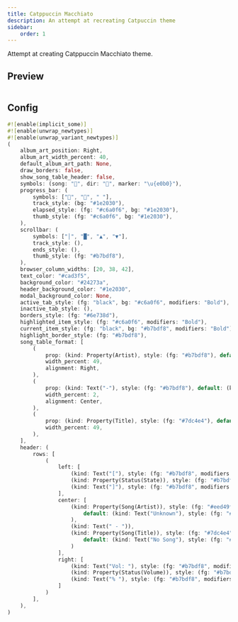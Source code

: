 ```yaml
---
title: Catppuccin Macchiato
description: An attempt at recreating Catpuccin theme
sidebar:
    order: 1
---
```



Attempt at creating Catppuccin Macchiato theme.

## Preview

<Image src={img} width={800} alt="" />

## Config

```rust
#![enable(implicit_some)]
#![enable(unwrap_newtypes)]
#![enable(unwrap_variant_newtypes)]
(
    album_art_position: Right,
    album_art_width_percent: 40,
    default_album_art_path: None,
    draw_borders: false,
    show_song_table_header: false,
    symbols: (song: "🎵", dir: "📁", marker: "\u{e0b0}"),
    progress_bar: (
        symbols: ["", "⭘", " "],
        track_style: (bg: "#1e2030"),
        elapsed_style: (fg: "#c6a0f6", bg: "#1e2030"),
        thumb_style: (fg: "#c6a0f6", bg: "#1e2030"),
    ),
    scrollbar: (
        symbols: ["│", "█", "▲", "▼"],
        track_style: (),
        ends_style: (),
        thumb_style: (fg: "#b7bdf8"),
    ),
    browser_column_widths: [20, 38, 42],
    text_color: "#cad3f5",
    background_color: "#24273a",
    header_background_color: "#1e2030",
    modal_background_color: None,
    active_tab_style: (fg: "black", bg: "#c6a0f6", modifiers: "Bold"),
    inactive_tab_style: (),
    borders_style: (fg: "#6e738d"),
    highlighted_item_style: (fg: "#c6a0f6", modifiers: "Bold"),
    current_item_style: (fg: "black", bg: "#b7bdf8", modifiers: "Bold"),
    highlight_border_style: (fg: "#b7bdf8"),
    song_table_format: [
        (
            prop: (kind: Property(Artist), style: (fg: "#b7bdf8"), default: (kind: Text("Unknown"))),
            width_percent: 49,
            alignment: Right,
        ),
        (
            prop: (kind: Text("-"), style: (fg: "#b7bdf8"), default: (kind: Text("Unknown"))),
            width_percent: 2,
            alignment: Center,
        ),
        (
            prop: (kind: Property(Title), style: (fg: "#7dc4e4"), default: (kind: Text("Unknown"))),
            width_percent: 49,
        ),
    ],
    header: (
        rows: [
            (
                left: [
                    (kind: Text("["), style: (fg: "#b7bdf8", modifiers: "Bold")),
                    (kind: Property(Status(State)), style: (fg: "#b7bdf8", modifiers: "Bold")),
                    (kind: Text("]"), style: (fg: "#b7bdf8", modifiers: "Bold"))
                ],
                center: [
                    (kind: Property(Song(Artist)), style: (fg: "#eed49f", modifiers: "Bold"),
                        default: (kind: Text("Unknown"), style: (fg: "#eed49f", modifiers: "Bold"))
                    ),
                    (kind: Text(" - ")),
                    (kind: Property(Song(Title)), style: (fg: "#7dc4e4", modifiers: "Bold"),
                        default: (kind: Text("No Song"), style: (fg: "#7dc4e4", modifiers: "Bold"))
                    )
                ],
                right: [
                    (kind: Text("Vol: "), style: (fg: "#b7bdf8", modifiers: "Bold")),
                    (kind: Property(Status(Volume)), style: (fg: "#b7bdf8", modifiers: "Bold")),
                    (kind: Text("% "), style: (fg: "#b7bdf8", modifiers: "Bold"))
                ]
            )
        ],
    ),
)
```
